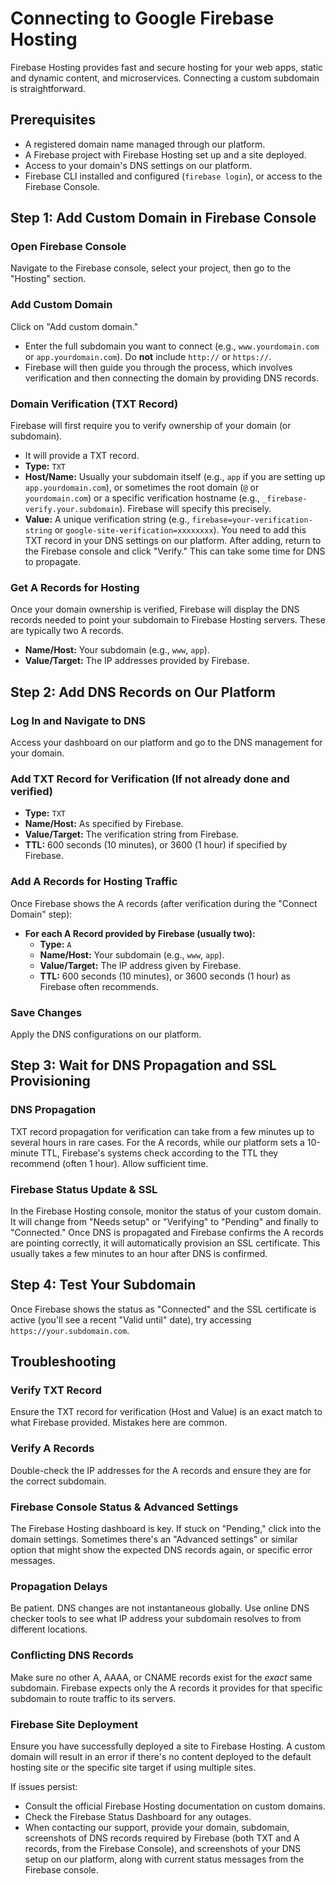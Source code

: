 
# Connecting to Google Firebase Hosting

Firebase Hosting provides fast and secure hosting for your web apps, static and dynamic content, and microservices. Connecting a custom subdomain is straightforward.

## Prerequisites

*   A registered domain name managed through our platform.
*   A Firebase project with Firebase Hosting set up and a site deployed.
*   Access to your domain's DNS settings on our platform.
*   Firebase CLI installed and configured (`firebase login`), or access to the Firebase Console.

## Step 1: Add Custom Domain in Firebase Console

<Steps>

### Open Firebase Console
   Navigate to the Firebase console, select your project, then go to the "Hosting" section.

### Add Custom Domain
   Click on "Add custom domain."
   *   Enter the full subdomain you want to connect (e.g., `www.yourdomain.com` or `app.yourdomain.com`). Do **not** include `http://` or `https://`.
   *   Firebase will then guide you through the process, which involves verification and then connecting the domain by providing DNS records.

### Domain Verification (TXT Record)
   Firebase will first require you to verify ownership of your domain (or subdomain).
   *   It will provide a TXT record.
   *   **Type:** `TXT`
   *   **Host/Name:** Usually your subdomain itself (e.g., `app` if you are setting up `app.yourdomain.com`), or sometimes the root domain (`@` or `yourdomain.com`) or a specific verification hostname (e.g., `_firebase-verify.your.subdomain`). Firebase will specify this precisely.
   *   **Value:** A unique verification string (e.g., `firebase=your-verification-string` or `google-site-verification=xxxxxxxx`).
   You need to add this TXT record in your DNS settings on our platform. After adding, return to the Firebase console and click "Verify." This can take some time for DNS to propagate.

### Get A Records for Hosting
   Once your domain ownership is verified, Firebase will display the DNS records needed to point your subdomain to Firebase Hosting servers. These are typically two A records.
   *   **Name/Host:** Your subdomain (e.g., `www`, `app`).
   *   **Value/Target:** The IP addresses provided by Firebase.

</Steps>

## Step 2: Add DNS Records on Our Platform

<Steps>

### Log In and Navigate to DNS
   Access your dashboard on our platform and go to the DNS management for your domain.

### Add TXT Record for Verification (If not already done and verified)
   *   **Type:** `TXT`
   *   **Name/Host:** As specified by Firebase.
   *   **Value/Target:** The verification string from Firebase.
   *   **TTL:** 600 seconds (10 minutes), or 3600 (1 hour) if specified by Firebase.

### Add A Records for Hosting Traffic
   Once Firebase shows the A records (after verification during the "Connect Domain" step):
   *   **For each A Record provided by Firebase (usually two):**
        *   **Type:** `A`
        *   **Name/Host:** Your subdomain (e.g., `www`, `app`).
        *   **Value/Target:** The IP address given by Firebase.
        *   **TTL:** 600 seconds (10 minutes), or 3600 seconds (1 hour) as Firebase often recommends.

### Save Changes
   Apply the DNS configurations on our platform.

</Steps>

## Step 3: Wait for DNS Propagation and SSL Provisioning

<Steps>

### DNS Propagation
   TXT record propagation for verification can take from a few minutes up to several hours in rare cases. For the A records, while our platform sets a 10-minute TTL, Firebase's systems check according to the TTL they recommend (often 1 hour). Allow sufficient time.

### Firebase Status Update & SSL
   In the Firebase Hosting console, monitor the status of your custom domain. It will change from "Needs setup" or "Verifying" to "Pending" and finally to "Connected." Once DNS is propagated and Firebase confirms the A records are pointing correctly, it will automatically provision an SSL certificate. This usually takes a few minutes to an hour after DNS is confirmed.

</Steps>

## Step 4: Test Your Subdomain

Once Firebase shows the status as "Connected" and the SSL certificate is active (you'll see a recent "Valid until" date), try accessing `https://your.subdomain.com`.

## Troubleshooting

<Steps>

### Verify TXT Record
   Ensure the TXT record for verification (Host and Value) is an exact match to what Firebase provided. Mistakes here are common.

### Verify A Records
   Double-check the IP addresses for the A records and ensure they are for the correct subdomain.

### Firebase Console Status & Advanced Settings
   The Firebase Hosting dashboard is key. If stuck on "Pending," click into the domain settings. Sometimes there's an "Advanced settings" or similar option that might show the expected DNS records again, or specific error messages.

### Propagation Delays
   Be patient. DNS changes are not instantaneous globally. Use online DNS checker tools to see what IP address your subdomain resolves to from different locations.

### Conflicting DNS Records
   Make sure no other A, AAAA, or CNAME records exist for the *exact* same subdomain. Firebase expects only the A records it provides for that specific subdomain to route traffic to its servers.

### Firebase Site Deployment
   Ensure you have successfully deployed a site to Firebase Hosting. A custom domain will result in an error if there's no content deployed to the default hosting site or the specific site target if using multiple sites.

</Steps>

If issues persist:
*   Consult the official Firebase Hosting documentation on custom domains.
*   Check the Firebase Status Dashboard for any outages.
*   When contacting our support, provide your domain, subdomain, screenshots of DNS records required by Firebase (both TXT and A records, from the Firebase Console), and screenshots of your DNS setup on our platform, along with current status messages from the Firebase console. 